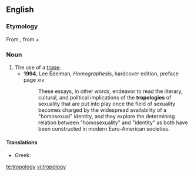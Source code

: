==English==

===Etymology===
From {{etyl|el|en}} {{term|τροπολογία|lang=el|tr=tropología}}, from {{term|τρόπος|tr=tropos|lang=el}} + {{term|λόγος|tr=lógos|lang=el}}

===Noun===
{{en-noun|tropologies}}

# The use of a [[trope]].
#* '''1994''', Lee Edelman, ''Homographesis'', hardcover edition, preface page xiv
#*: These essays, in other words, endeavor to read the literary, cultural, and political implications of the '''tropologies''' of sexuality that are put into play once the field of sexuality becomes charged by the widespread availability of a "homosexual" identity, and they explore the determining relation between "homosexuality" and "identity" as both have been constructed in modern Euro-American societies.

====Translations====
{{trans-top|use of a trope}}
* Greek: {{t+|el|τροπολογία|f|tr=tropología}}
{{trans-mid}}
{{trans-bottom}}

[[te:tropology]]
[[vi:tropology]]